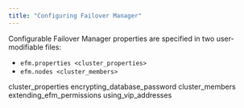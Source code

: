 ```yaml
---
title: "Configuring Failover Manager"
---
```


<div id="configuring_efm" class="registered_link"></div>

Configurable Failover Manager properties are specified in two user-modifiable files:

-   `efm.properties <cluster_properties>`
-   `efm.nodes <cluster_members>`

<div class="toctree" maxdepth="3">

cluster_properties encrypting_database_password cluster_members extending_efm_permissions using_vip_addresses

</div>
